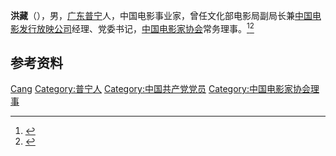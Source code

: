 '''洪藏'''（{{bd|1913年|}}），男，[[广东|广东]][[普宁|普宁]]人，中国电影事业家，曾任文化部电影局副局长兼[[中国电影发行放映公司|中国电影发行放映公司]]经理、党委书记，[[中国电影家协会|中国电影家协会]]常务理事。<ref>{{Cite book|title=民国人物大辞典|author=徐友春主编; 蔡鸿源, 周兴培副主编|publisher=河北人民出版社|year=1991|isbn=|location=石家庄|pages=}}</ref><ref>{{Cite book|title=辛亥以来人物年里录|author=邵延淼主编|publisher=江苏教育出版社|year=1994|isbn=7534320763|location=南京|pages=}}</ref>

== 参考资料 ==
{{reflist}}

{{中国人物小作品}}
{{Navboxes
| title  = 洪藏在[[中国电影家协会|中国电影家协会]]的职务
| list1  =
{{中国电影家协会第四届理事会}}
}}

{{Authority control}}
{{DEFAULTSORT:Hong}}
[[Category:洪姓|Cang]]
[[Category:普宁人|Category:普宁人]]
[[Category:中国共产党党员|Category:中国共产党党员]]
[[Category:中国电影家协会理事|Category:中国电影家协会理事]]